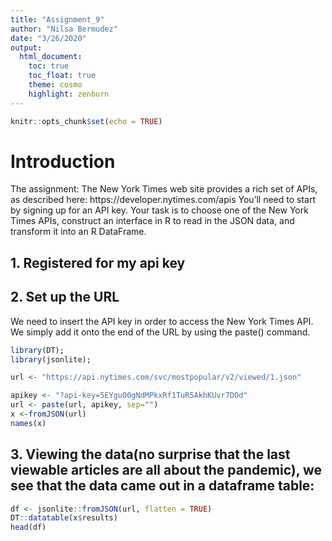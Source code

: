 ---
title: "Assignment_9"
author: "Nilsa Bermudez"
date: "3/26/2020"
output:
  html_document:
    toc: true
    toc_float: true
    theme: cosmo
    highlight: zenburn
---





```{r setup, include=FALSE}
knitr::opts_chunk$set(echo = TRUE)
```

# Introduction

The assignment:
The New York Times web site provides a rich set of APIs, as described here:  https://developer.nytimes.com/apis You’ll need to start by signing up for an API key. Your task is to choose one of the New York Times APIs, construct an interface in R to read in the JSON data, and transform it into an R DataFrame. 
 

## 1. Registered for my api key



## 2. Set up the URL

We need to insert the API key in order to access the New York Times API. We simply add it onto the end of the URL by using the paste() command.

```{r}
library(DT);
library(jsonlite);
```

```{r URLwithAPIkey}
url <- "https://api.nytimes.com/svc/mostpopular/v2/viewed/1.json"

apikey <- "?api-key=5EYgu00gNdMPkxRf1TuR5AkhKUvr7DOd"
url <- paste(url, apikey, sep="")
x <-fromJSON(url)
names(x)

```


## 3. Viewing the data(no surprise that the last viewable articles are all about the pandemic), we see that the data came out in a dataframe table:


```{r DataFrame}

df <- jsonlite::fromJSON(url, flatten = TRUE)
DT::datatable(x$results)
head(df)

```
